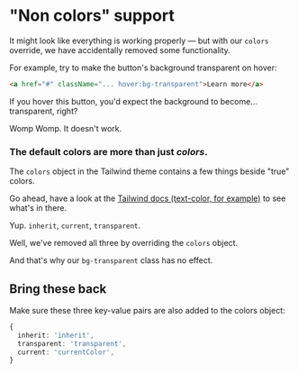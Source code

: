 # "Non colors" support

<EpicVideo url="https://www.epicweb.dev/tutorials/tailwind-color-tokens/color-design-tokens/non-colors-support" />

It might look like everything is working properly — but with our `colors` override, we have accidentally removed some functionality.

For example, try to make the button's background transparent on hover:

```html
<a href="#" className="... hover:bg-transparent">Learn more</a>
```

If you hover this button, you'd expect the background to become... transparent, right?

Womp Womp. It doesn't work.

### The default colors are more than just _colors_.

The `colors` object in the Tailwind theme contains a few things beside "true" colors.

Go ahead, have a look at the [Tailwind docs (text-color, for example)](https://tailwindcss.com/docs/text-color) to see what's in there.

Yup. `inherit`, `current`, `transparent`.

Well, we've removed all three by overriding the `colors` object.

And that's why our `bg-transparent` class has no effect.

## Bring these back

Make sure these three key-value pairs are also added to the colors object:

```ts
{
  inherit: 'inherit',
  transparent: 'transparent',
  current: 'currentColor',
}
```
